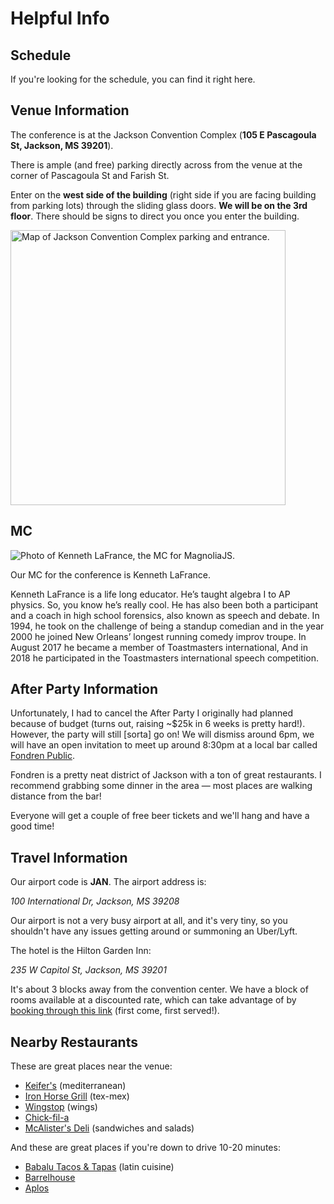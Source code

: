 
<Card>

# Helpful Info

## Schedule

If you're looking for the schedule, you can <Link to="/schedule">find it right here</Link>.

## Venue Information

The conference is at the Jackson Convention Complex (<strong>105 E Pascagoula St, Jackson, MS 39201</strong>).

There is ample (and free) parking directly across from the venue at the corner of Pascagoula St and Farish St.

Enter on the <strong>west side of the building</strong> (right side if you are facing building from parking lots) through the sliding glass doors. <strong>We will be on the 3rd floor</strong>. There should be signs to direct you once you enter the building.

<img
  src={venueMap}
  width="440"
  alt="Map of Jackson Convention Complex parking and entrance."
/>

## MC

<img
  src={kennethLaFrance}
  alt="Photo of Kenneth LaFrance, the MC for MagnoliaJS."
/>

Our MC for the conference is Kenneth LaFrance.

Kenneth LaFrance is a life long educator. He’s taught algebra I to AP physics. So, you know he’s really cool. He has also been both a participant and a coach in high school forensics, also known as speech and debate. In 1994, he took on the challenge of being a standup comedian and in the year 2000 he joined New Orleans’ longest running comedy improv troupe. In August 2017 he became a member of Toastmasters international, And in 2018 he participated in the Toastmasters international speech competition.

## After Party Information

Unfortunately, I had to cancel the After Party I originally had planned because of budget (turns out, raising ~\$25k in 6 weeks is pretty hard!). However, the party will still [sorta] go on! We will dismiss around 6pm, we will have an open invitation to meet up around 8:30pm at a local bar called [Fondren Public](https://www.google.com/maps/place/Fondren+Public/@32.3335561,-90.1775031,17z/data=!3m1!4b1!4m5!3m4!1s0x862832e9d6869733:0xc8ea3c87956e4dda!8m2!3d32.3335516!4d-90.1753144).

Fondren is a pretty neat district of Jackson with a ton of great restaurants. I recommend grabbing some dinner in the area — most places are walking distance from the bar!

Everyone will get a couple of free beer tickets and we'll hang and have a good time!

## Travel Information

Our airport code is <strong>JAN</strong>. The airport address is:

<address>100 International Dr, Jackson, MS 39208</address>

Our airport is not a very busy airport at all, and it's very tiny, so you shouldn't have any issues getting around or summoning an Uber/Lyft.

The hotel is the Hilton Garden Inn:

<address>235 W Capitol St, Jackson, MS 39201</address>

It's about 3 blocks away from the convention center. We have a block of rooms available at a discounted rate, which can take advantage of by [booking through this link](https://book.passkey.com/e/49883898) (first come, first served!).

## Nearby Restaurants

These are great places near the venue:

- [Keifer's](https://www.google.com/maps/place/Keifer's+Restaurant/@32.2979001,-90.1901333,17z/data=!4m19!1m13!2m12!1sRestaurants!3m6!1sRestaurants!2sJackson+Convention+Complex,+105+E+Pascagoula+St,+Jackson,+MS+39201!3s0x862833b2bf37bb21:0x99149589dcd7c610!4m2!1d-90.1879484!2d32.2978866!5m2!1e0!1e1!6e5!3m4!1s0x862832521b8a3187:0x369c803853970829!8m2!3d32.3002467!4d-90.1826386) (mediterranean)
- [Iron Horse Grill](https://www.google.com/maps/place/The+Iron+Horse+Grill/@32.2979001,-90.1901333,17z/data=!4m19!1m13!2m12!1sRestaurants!3m6!1sRestaurants!2sJackson+Convention+Complex,+105+E+Pascagoula+St,+Jackson,+MS+39201!3s0x862833b2bf37bb21:0x99149589dcd7c610!4m2!1d-90.1879484!2d32.2978866!5m2!1e0!1e1!6e5!3m4!1s0x862833afda96d85f:0xcd80d00bc6dc91f5!8m2!3d32.2999376!4d-90.1920934) (tex-mex)
- [Wingstop](https://www.google.com/maps/place/Wingstop/@32.311545,-90.1800226,17z/data=!4m19!1m13!2m12!1sRestaurants!3m6!1sRestaurants!2sJackson+Convention+Complex,+105+E+Pascagoula+St,+Jackson,+MS+39201!3s0x862833b2bf37bb21:0x99149589dcd7c610!4m2!1d-90.1879484!2d32.2978866!5m2!1e0!1e1!6e5!3m4!1s0x862832f7f629e3b5:0x567ca01a35c3cac1!8m2!3d32.311545!4d-90.1778339) (wings)
- [Chick-fil-a](https://www.google.com/maps/place/Chick-fil-A/@32.2979001,-90.1901333,17z/data=!4m19!1m13!2m12!1sRestaurants!3m6!1sRestaurants!2sJackson+Convention+Complex,+105+E+Pascagoula+St,+Jackson,+MS+39201!3s0x862833b2bf37bb21:0x99149589dcd7c610!4m2!1d-90.1879484!2d32.2978866!5m2!1e0!1e1!6e5!3m4!1s0x86283252925669d3:0xa8f1a417c74f7ebb!8m2!3d32.300908!4d-90.185359)
- [McAlister's Deli](https://www.google.com/maps/place/McAlister's+Deli/@32.2979001,-90.1901333,17z/data=!4m19!1m13!2m12!1sRestaurants!3m6!1sRestaurants!2sJackson+Convention+Complex,+105+E+Pascagoula+St,+Jackson,+MS+39201!3s0x862833b2bf37bb21:0x99149589dcd7c610!4m2!1d-90.1879484!2d32.2978866!5m2!1e0!1e1!6e5!3m4!1s0x86283252f69b643f:0x4a4576e7f657f034!8m2!3d32.3010971!4d-90.1848201) (sandwiches and salads)

And these are great places if you're down to drive 10-20 minutes:

- [Babalu Tacos &amp; Tapas](https://www.google.com/maps/place/Babalu+Tapas+%26+Tacos/@32.3361486,-90.1769504,17z/data=!3m1!4b1!4m5!3m4!1s0x862832c253bbe6a3:0xa98ee3f67d79c0d5!8m2!3d32.3361441!4d-90.1747617) (latin cuisine)
- [Barrelhouse](https://www.google.com/maps/place/Barrelhouse/@32.3361486,-90.1769504,17z/data=!4m5!3m4!1s0x862832c2da3674df:0xc22753042ba1269a!8m2!3d32.3356994!4d-90.1768816)
- [Aplos](https://www.google.com/maps/place/Aplos+Simple+Mediterranean/@32.3543365,-90.1525183,17z/data=!3m1!4b1!4m5!3m4!1s0x862833a8563d8217:0xe3dc201944e23911!8m2!3d32.354332!4d-90.1503296)

</Card>
